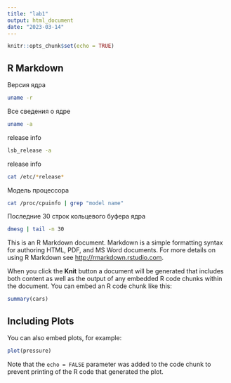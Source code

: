 ```yaml
---
title: "lab1"
output: html_document
date: "2023-03-14"
---
```


```r
knitr::opts_chunk$set(echo = TRUE)
```

## R Markdown

Версия ядра

```bash
uname -r
```

Все сведения о ядре

```bash
uname -a
```

release info

```bash
lsb_release -a
```

release info

```bash
cat /etc/*release*
```

Модель процессора
```bash
cat /proc/cpuinfo | grep "model name"
```

Последние 30 строк кольцевого буфера ядра
```bash
dmesg | tail -n 30
```

This is an R Markdown document. Markdown is a simple formatting syntax for authoring HTML, PDF, and MS Word documents. For more details on using R Markdown see <http://rmarkdown.rstudio.com>.

When you click the **Knit** button a document will be generated that includes both content as well as the output of any embedded R code chunks within the document. You can embed an R code chunk like this:

```r
summary(cars)
```

## Including Plots

You can also embed plots, for example:

```r
plot(pressure)
```

Note that the `echo = FALSE` parameter was added to the code chunk to prevent printing of the R code that generated the plot.
